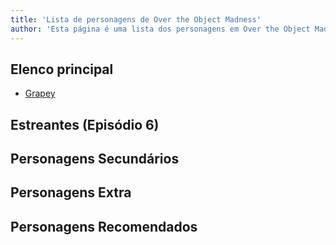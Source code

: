 ```yaml
---
title: 'Lista de personagens de Over the Object Madness'
author: 'Esta página é uma lista dos personagens em Over the Object Madness na Primeira, Segunda e Terceira temporada em ordem alfabética.'
---
```


## Elenco principal

- [Grapey](./grapey)

## Estreantes (Episódio 6)
## Personagens Secundários
## Personagens Extra
## Personagens Recomendados